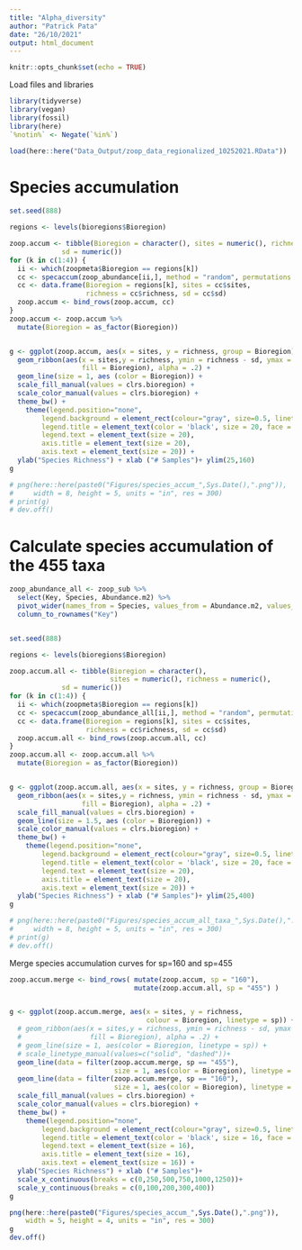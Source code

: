 ```yaml
---
title: "Alpha_diversity"
author: "Patrick Pata"
date: "26/10/2021"
output: html_document
---
```



```r
knitr::opts_chunk$set(echo = TRUE)
```

Load files and libraries
```r
library(tidyverse)
library(vegan)
library(fossil)
library(here)
`%notin%` <- Negate(`%in%`)

load(here::here("Data_Output/zoop_data_regionalized_10252021.RData"))
```


# Species accumulation
```r
set.seed(888)

regions <- levels(bioregions$Bioregion)

zoop.accum <- tibble(Bioregion = character(), sites = numeric(), richness = numeric(),
             sd = numeric())
for (k in c(1:4)) {
  ii <- which(zoopmeta$Bioregion == regions[k])
  cc <- specaccum(zoop_abundance[ii,], method = "random", permutations = 1000)
  cc <- data.frame(Bioregion = regions[k], sites = cc$sites, 
                   richness = cc$richness, sd = cc$sd)
  zoop.accum <- bind_rows(zoop.accum, cc)
}
zoop.accum <- zoop.accum %>% 
  mutate(Bioregion = as_factor(Bioregion))


g <- ggplot(zoop.accum, aes(x = sites, y = richness, group = Bioregion)) +
  geom_ribbon(aes(x = sites,y = richness, ymin = richness - sd, ymax = richness + sd, 
                  fill = Bioregion), alpha = .2) +
  geom_line(size = 1, aes (color = Bioregion)) +
  scale_fill_manual(values = clrs.bioregion) +
  scale_color_manual(values = clrs.bioregion) +
  theme_bw() +
    theme(legend.position="none", 
        legend.background = element_rect(colour="gray", size=0.5, linetype="solid"),
        legend.title = element_text(color = 'black', size = 20, face = 'bold'),
        legend.text = element_text(size = 20),
        axis.title = element_text(size = 20),
        axis.text = element_text(size = 20)) + 
  ylab("Species Richness") + xlab ("# Samples")+ ylim(25,160)
g

# png(here::here(paste0("Figures/species_accum_",Sys.Date(),".png")),
#     width = 8, height = 5, units = "in", res = 300)
# print(g)
# dev.off()
```

# Calculate species accumulation of the 455 taxa
```r
zoop_abundance_all <- zoop_sub %>% 
  select(Key, Species, Abundance.m2) %>% 
  pivot_wider(names_from = Species, values_from = Abundance.m2, values_fill = 0) %>% 
  column_to_rownames("Key")


set.seed(888)

regions <- levels(bioregions$Bioregion)

zoop.accum.all <- tibble(Bioregion = character(), 
                         sites = numeric(), richness = numeric(),
             sd = numeric())
for (k in c(1:4)) {
  ii <- which(zoopmeta$Bioregion == regions[k])
  cc <- specaccum(zoop_abundance_all[ii,], method = "random", permutations = 1000)
  cc <- data.frame(Bioregion = regions[k], sites = cc$sites, 
                   richness = cc$richness, sd = cc$sd)
  zoop.accum.all <- bind_rows(zoop.accum.all, cc)
}
zoop.accum.all <- zoop.accum.all %>% 
  mutate(Bioregion = as_factor(Bioregion))


g <- ggplot(zoop.accum.all, aes(x = sites, y = richness, group = Bioregion)) +
  geom_ribbon(aes(x = sites,y = richness, ymin = richness - sd, ymax = richness + sd, 
                  fill = Bioregion), alpha = .2) +
  scale_fill_manual(values = clrs.bioregion) +
  geom_line(size = 1.5, aes (color = Bioregion)) +
  scale_color_manual(values = clrs.bioregion) +
  theme_bw() +
    theme(legend.position="none", 
        legend.background = element_rect(colour="gray", size=0.5, linetype="solid"),
        legend.title = element_text(color = 'black', size = 20, face = 'bold'),
        legend.text = element_text(size = 20),
        axis.title = element_text(size = 20),
        axis.text = element_text(size = 20)) + 
  ylab("Species Richness") + xlab ("# Samples")+ ylim(25,400)
g

# png(here::here(paste0("Figures/species_accum_all_taxa_",Sys.Date(),".png")),
#     width = 8, height = 5, units = "in", res = 300)
# print(g)
# dev.off()
```


Merge species accumulation curves for sp=160 and sp=455
```r
zoop.accum.merge <- bind_rows( mutate(zoop.accum, sp = "160"),
                               mutate(zoop.accum.all, sp = "455") )


g <- ggplot(zoop.accum.merge, aes(x = sites, y = richness,
                                  colour = Bioregion, linetype = sp)) +
  # geom_ribbon(aes(x = sites,y = richness, ymin = richness - sd, ymax = richness + sd, 
  #                 fill = Bioregion), alpha = .2) +
  # geom_line(size = 1, aes(color = Bioregion, linetype = sp)) +
  # scale_linetype_manual(values=c("solid", "dashed"))+
  geom_line(data = filter(zoop.accum.merge, sp == "455"),
                          size = 1, aes(color = Bioregion), linetype = "dashed") +
  geom_line(data = filter(zoop.accum.merge, sp == "160"),
                          size = 1, aes(color = Bioregion), linetype = "solid") +
  scale_fill_manual(values = clrs.bioregion) +
  scale_color_manual(values = clrs.bioregion) +
  theme_bw() +
    theme(legend.position="none", 
        legend.background = element_rect(colour="gray", size=0.5, linetype="solid"),
        legend.title = element_text(color = 'black', size = 16, face = 'bold'),
        legend.text = element_text(size = 16),
        axis.title = element_text(size = 16),
        axis.text = element_text(size = 16)) + 
  ylab("Species Richness") + xlab ("# Samples")+
  scale_x_continuous(breaks = c(0,250,500,750,1000,1250))+
  scale_y_continuous(breaks = c(0,100,200,300,400))
g

png(here::here(paste0("Figures/species_accum_",Sys.Date(),".png")),
    width = 5, height = 4, units = "in", res = 300)
g
dev.off()
```

